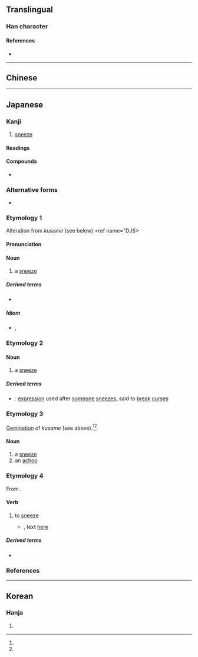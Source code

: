 {{also|嚏}}
{{character info}}
==Translingual==

===Han character===
{{Han char|rn=30|rad=口|as=15|sn=18|four=|canj=RJBO,XRJBO|ids=⿰口𤴡}}

====References====
* {{Han ref|kx=0212.260|dkj=04501|dj=0435.110|hdz=10699.030|uh=5694|ud=22164}}

----

==Chinese==
{{zh-see|嚏|v}}

----

==Japanese==

===Kanji===
{{ja-kanji|grade=9|rs=口15}}

# [[sneeze]]

====Readings====
{{ja-readings
|goon=たい
|kanon=てい
|kun=くさめ-, くしゃみ-, はな-ひる, ひ-る
}}

====Compounds====
* {{ja-r|嚔の木|はなひり の き}}

===Alternative forms===
{{ja-kanjitab|くしゃみ|yomi=k}}
* {{ja-l|嚏}}

===Etymology 1===
Alteration from ''kusame'' (see below).<ref name="DJS>{{R:Daijisen}}</ref>

====Pronunciation====
{{ja-pron|y=k|くしゃみ|acc=2|acc_ref=DJR}}

====Noun====
{{ja-noun|くしゃみ}}

# a [[sneeze]]

=====Derived terms=====
* {{ja-r|嚔ガス|くしゃみ ガス}}

=====Idiom=====
* {{ja-r|狆が嚔をしたよう|ちん が くしゃみ を した よう}}, {{ja-r|狆くしゃ|ちんくしゃ}}

===Etymology 2===
{{ja-kanjitab|くさめ|yomi=k}}

{{rfe|ja}}

====Noun====
{{ja-noun|くさめ}}

# a [[sneeze]]

=====Derived terms=====
* {{ja-r|くさめくさめ}}: [[expression]] used after [[someone]] [[sneeze]]s, said to [[break]] [[curse]]s

===Etymology 3===
{{ja-kanjitab|くっさめ|yomi=irr}}

[[gemination|Gemination]] of ''kusame'' (see above).<ref name="DJS"/><ref name="DJR"/>

====Noun====
{{ja-noun|くっさめ}}

# a [[sneeze]]
# an [[achoo]]

===Etymology 4===
{{ja-kanjitab|ふ|yomi=k}}

From {{inh|ja|ojp|sort=ふ|-}}.

====Verb====
{{ja-verb|tr=intrans|type=kami ni|ふ}}

# {{lb|ja|obsolete|sort=ふ}} to [[sneeze]]
#* {{RQ:Manyoshu|11|2808}}, text [http://jti.lib.virginia.edu/japanese/manyoshu/Man11Yo.html#2808 here]
#*: {{ja-usex
|m=眉%根%掻 鼻'''火'''紐%解 待%八方 何時%毛%将見%跡 戀来吾%乎
|m_kana=まよ%ね%かき はな'''ひ'''ひも%とけ まてり%やも いつか%も%みむ%と こひこしわれ%を
|眉%根%掻き鼻'''ひ'''紐%解け待てりやもいつかも見むと恋ひ来し我れを
|まよ%ね% かき はな'''ひ''' ひも% とけ まてり や も いつ か も みむ と こひ-こし われ を|rom=mayone kaki hana'''hi''' himo toke materi ya mo itsu ka mo mimu to koi-koshi ware o|sort=ふ}}

=====Derived terms=====
* {{ja-r|嚔る|ひる|pos=Classical Japanese form}}

===References===
<references/>

----

==Korean==

===Hanja===
{{ko-hanja|hangeul=체|rv=che|mr=ch'e}}

# {{rfdef|ko|sort=口15}}